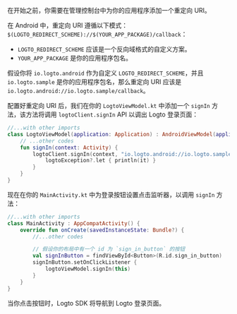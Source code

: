
在开始之前，你需要在管理控制台中为你的应用程序添加一个重定向 URI。

在 Android 中，重定向 URI 遵循以下模式：`$(LOGTO_REDIRECT_SCHEME)://$(YOUR_APP_PACKAGE)/callback`：

- `LOGTO_REDIRECT_SCHEME` 应该是一个反向域格式的自定义方案。
- `YOUR_APP_PACKAGE` 是你的应用程序包名。

假设你将 `io.logto.android` 作为自定义 `LOGTO_REDIRECT_SCHEME`，并且 `io.logto.sample` 是你的应用程序包名，那么重定向 URI 应该是 `io.logto.android://io.logto.sample/callback`。

<ConfigureRedirectUri
  figureSrc={redirectUriFigure}
  redirectUri="io.logto.android://io.logto.sample/callback"
/>

配置好重定向 URI 后，我们在你的 `LogtoViewModel.kt` 中添加一个 `signIn` 方法，该方法将调用 `logtoClient.signIn` API 以调出 Logto 登录页面：

```kotlin
//...with other imports
class LogtoViewModel(application: Application) : AndroidViewModel(application) {
    // ...other codes
    fun signIn(context: Activity) {
        logtoClient.signIn(context, "io.logto.android://io.logto.sample/callback") { logtoException ->
            logtoException?.let { println(it) }
        }
    }
}
```

现在在你的 `MainActivity.kt` 中为登录按钮设置点击监听器，以调用 `signIn` 方法：

```kotlin
//...with other imports
class MainActivity : AppCompatActivity() {
    override fun onCreate(savedInstanceState: Bundle?) {
        //...other codes

        // 假设你的布局中有一个 id 为 `sign_in_button` 的按钮
        val signInButton = findViewById<Button>(R.id.sign_in_button)
        signInButton.setOnClickListener {
            logtoViewModel.signIn(this)
        }
    }
}
```

当你点击按钮时，Logto SDK 将导航到 Logto 登录页面。
